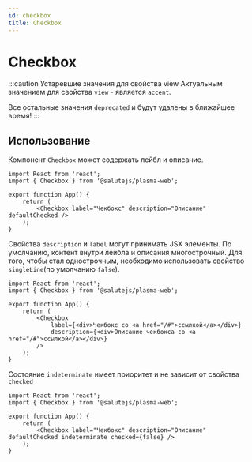 ```yaml
---
id: checkbox
title: Checkbox
---
```



# Checkbox
<Description name="Checkbox" />
<PropsTable name="Checkbox" exclude={['css', 'focused']} include={['defaultChecked']} />

:::caution Устаревшие значения для свойства view
Актуальным значением для свойства `view` - является `accent`. 

Все остальные значения `deprecated` и будут удалены в ближайшее время! 
:::

## Использование
Компонент `Checkbox` может содержать лейбл и описание.

```tsx live
import React from 'react';
import { Checkbox } from '@salutejs/plasma-web';

export function App() {
    return (
        <Checkbox label="Чекбокс" description="Описание" defaultChecked />
    );
}
```

Свойства `description` и `label` могут принимать JSX элементы.
По умолчанию, контент внутри лейбла и описания многострочный. Для того, чтобы стал однострочным, необходимо использовать свойство `singleLine`(по умолчанию `false`).

```tsx live
import React from 'react';
import { Checkbox } from '@salutejs/plasma-web';

export function App() {
    return (
        <Checkbox 
            label={<div>Чекбокс со <a href="/#">ссылкой</a></div>} 
            description={<div>Описание чекбокса со <a href="/#">ссылкой</a></div>}  
        />
    );
}
```

Состояние `indeterminate` имеет приоритет и не зависит от свойства `checked`

```tsx live
import React from 'react';
import { Checkbox } from '@salutejs/plasma-web';

export function App() {
    return (
        <Checkbox label="Чекбокс" description="Описание" defaultChecked indeterminate checked={false} />
    );
}
```